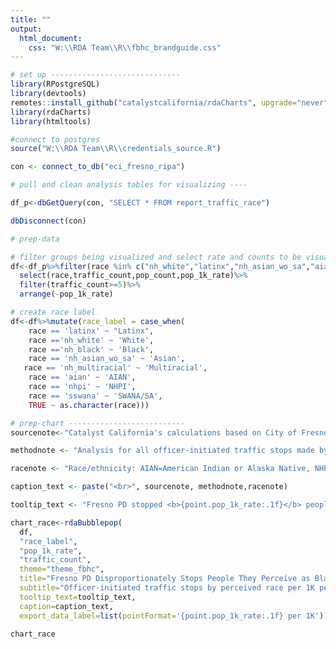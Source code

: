 ```yaml
---
title: ""
output:
  html_document:
    css: "W:\\RDA Team\\R\\fbhc_brandguide.css"
---
```

<!-- link to Adobe Fonts (Source Serif Pro, Montserrat, Open Sans) -->
<link rel="stylesheet" href="https://use.typekit.net/kjp5mnx.css">

```r

# set up -----------------------------
library(RPostgreSQL)
library(devtools)
remotes::install_github("catalystcalifornia/rdaCharts", upgrade="never")
library(rdaCharts)
library(htmltools) 

#connect to postgres
source("W:\\RDA Team\\R\\credentials_source.R")

con <- connect_to_db("eci_fresno_ripa")

# pull and clean analysis tables for visualizing ----

df_p<-dbGetQuery(con, "SELECT * FROM report_traffic_race")

dbDisconnect(con)
```

```r
# prep-data

# filter groups being visualized and select rate and counts to be visualized
df<-df_p%>%filter(race %in% c("nh_white","latinx","nh_asian_wo_sa","aian","nhpi","nh_multiracial","nh_black","sswana"))%>%
  select(race,traffic_count,pop_count,pop_1k_rate)%>%
  filter(traffic_count>=5)%>%
  arrange(-pop_1k_rate)

# create race label
df<-df%>%mutate(race_label = case_when(
    race == 'latinx' ~ "Latinx", 
    race =='nh_white' ~ 'White',
    race =='nh_black' ~ 'Black',
    race == 'nh_asian_wo_sa' ~ 'Asian',
   race == 'nh_multiracial' ~ 'Multiracial',
    race == 'aian' ~ 'AIAN',
    race == 'nhpi' ~ 'NHPI',
    race == 'sswana' ~ 'SWANA/SA', 
    TRUE ~ as.character(race)))

```

```r
# prep-chart --------------------------
sourcenote<-"Catalyst California's calculations based on City of Fresno's Police Stop Data (2022), catalystcalifornia.org, 2024. "

methodnote <- "Analysis for all officer-initiated traffic stops made by officers in 2022. Less than 5 people Fresno PD perceived as NHPI or Multiracial were stopped in officer-initiated traffic stop in 2022. For data masking purposes the data for these groups is suppressed from this chart."

racenote <- "Race/ethnicity: AIAN=American Indian or Alaska Native, NHPI=Native Hawaiian or Pacific Islander, SWANA/SA=Southwest Asian (Middle Eastern) or North African, or South Asian."

caption_text <- paste("<br>", sourcenote, methodnote,racenote)

tooltip_text <- "Fresno PD stopped <b>{point.pop_1k_rate:.1f}</b> people they perceived as <b>{point.race_label}</b> for traffic violations for every 1K {point.race_label} people in Fresno City. A total of <b>{point.traffic_count:.0f}</b> people stopped."

chart_race<-rdaBubblepop(
  df,
  "race_label",
  "pop_1k_rate",
  "traffic_count",
  theme="theme_fbhc",
  title="Fresno PD Disproportionately Stops People They Perceive as Black or SWANA/SA For Traffic Reasons",
  subtitle="Officer-initiated traffic stops by perceived race per 1K people of same race",
  tooltip_text=tooltip_text,
  caption=caption_text,
  export_data_label=list(pointFormat='{point.pop_1k_rate:.1f} per 1K'))

```

```r

chart_race

```
<script>
  widg = document.getElementsByClassName('html-widget'); //find widgets
  for (let i = 0; i < widg.length; i++) { //loop through
    document.getElementsByClassName('highchart')[i].style.width = '100%'; //adjust width
    document.getElementsByClassName('highchart')[i].style.height = '100%'; //adjust height
  }
</script>